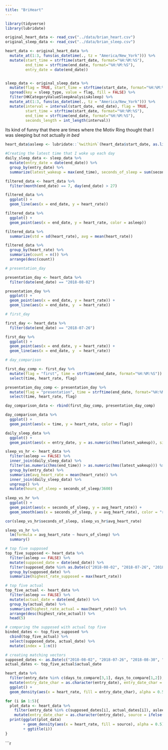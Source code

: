 ```yaml
---
title: "BriHeart"
---
```


```r

library(tidyverse)
library(lubridate)

original_heart_data <- read_csv("../data/brian_heart.csv")
original_sleep_data <- read_csv("../data/brian_sleep.csv")

heart_data <- original_heart_data %>% 
  mutate_at(1:3, funs(as_datetime(., tz = "America/New_York"))) %>%
  mutate(start_time = strftime(start_date, format="%H:%M:%S"),
         end_time = strftime(end_date, format="%H:%M:%S"),
         entry_date = date(end_date))


sleep_data <- original_sleep_data %>% 
  mutate(flag = TRUE, start_time = strftime(start_date, format="%H:%M:%S"), end_time = strftime(end_date, format="%H:%M:%S")) %>%
  spread(key = sleep_type, value = flag, fill = FALSE) %>%
  filter(HKCategoryValueSleepAnalysisAsleep) %>%
  mutate_at(1:3, funs(as_datetime(., tz = "America/New_York"))) %>%
  mutate(interval = interval(start_date, end_date), flag = TRUE,
         start_time = strftime(start_date, format="%H:%M:%S"),
         end_time = strftime(end_date, format="%H:%M:%S"),
         seconds_length = int_length(interval))

```

Its kind of funny that there are times where the Motiv Ring thought that I was sleeping but not actually *in bed*

```r

heart_data$asleep <- lubridate::`%within%`(heart_data$start_date, as.list(sleep_data$interval))

#Creating the latest time that I woke up each day
daily_sleep_data <- sleep_data %>%
  mutate(entry_date = date(end_date)) %>% 
  group_by(entry_date) %>%
  summarize(latest_wakeup = max(end_time), seconds_of_sleep = sum(seconds_length))

```

```r

filtered_data <- heart_data %>% 
  filter(month(end_date) == 7, day(end_date) > 27)

filtered_data %>%
  ggplot() +
  geom_line(aes(x = end_date, y = heart_rate))

filtered_data %>%
  ggplot() +
  geom_point(aes(x = end_date, y = heart_rate, color = asleep))

filtered_data %>%
  summarize(std = sd(heart_rate), avg = mean(heart_rate))

filtered_data %>%
  group_by(heart_rate) %>%
  summarize(count = n()) %>%
  arrange(desc(count))

# presentation_day

presentation_day <- heart_data %>%
  filter(date(end_date) == "2018-08-02")

presentation_day %>%
  ggplot() +
  geom_point(aes(x = end_date, y = heart_rate)) + 
  geom_line(aes(x = end_date, y  = heart_rate))

# first_day

first_day <- heart_data %>%
  filter(date(end_date) == "2018-07-26")

first_day %>%
  ggplot() +
  geom_point(aes(x = end_date, y = heart_rate)) + 
  geom_line(aes(x = end_date, y  = heart_rate))

# day_comparison

first_day_comp <- first_day %>%
  mutate(flag = "first", time = strftime(end_date, format="%H:%M:%S")) %>% 
  select(time, heart_rate, flag)

presentation_day_comp <- presentation_day %>%
  mutate(flag = "presentation", time = strftime(end_date, format="%H:%M:%S")) %>% 
  select(time, heart_rate, flag)

day_comparison_data <- rbind(first_day_comp, presentation_day_comp)

day_comparison_data %>%
  ggplot() +
  geom_point(aes(x = time, y = heart_rate, color = flag))

```

```r

daily_sleep_data %>%
  ggplot() +
  geom_point(aes(x = entry_date, y = as.numeric(hms(latest_wakeup)), size = seconds_of_sleep/10000))


```

```r

sleep_vs_hr <- heart_data %>% 
  filter(asleep == FALSE) %>%
  inner_join(daily_sleep_data) %>%
  filter(as.numeric(hms(end_time)) > as.numeric(hms(latest_wakeup))) %>%
  group_by(entry_date) %>%
  summarize(avg_heart_rate = mean(heart_rate)) %>% 
  inner_join(daily_sleep_data) %>%
  ungroup() %>%
  mutate(hours_of_sleep = seconds_of_sleep/3600)
  
sleep_vs_hr %>%
  ggplot() +
  geom_point(aes(x = seconds_of_sleep, y = avg_heart_rate)) +
  geom_smooth(aes(x = seconds_of_sleep, y = avg_heart_rate), color = "red", method = lm, se = FALSE)

cor(sleep_vs_hr$seconds_of_sleep, sleep_vs_hr$avg_heart_rate)

sleep_vs_hr %>%
  lm(formula = avg_heart_rate ~ hours_of_sleep) %>%
  summary()

```

```r

# top five supposed
top_five_supposed <- heart_data %>%
  filter(asleep == FALSE) %>%
  mutate(supposed_date = date(end_date)) %>%
  filter(supposed_date %in% as.Date(c("2018-08-02", "2018-07-26", "2018-08-30", "2018-08-24", "2018-07-25"))) %>%
  group_by(supposed_date) %>%
  summarize(highest_rate_supposed = max(heart_rate))

# top five actual
top_five_actual <- heart_data %>% 
  filter(asleep == FALSE) %>%
  mutate(actual_date = date(end_date)) %>%
  group_by(actual_date) %>%
  summarize(highest_rate_actual = max(heart_rate)) %>%
  arrange(desc(highest_rate_actual)) %>%
  head(5)

# comparing the supposed with actual top five
binded_dates <- top_five_supposed %>%
  cbind(top_five_actual) %>%
  select(supposed_date, actual_date) %>%
  mutate(index = 1:n())

# creating matching vectors
supposed_dates <- as.Date(c("2018-08-02", "2018-07-26", "2018-08-30", "2018-08-24", "2018-07-25"))
actual_dates <- top_five_actual$actual_date

heart_data %>% 
  filter(entry_date %in% c(days_to_compare[3,1], days_to_compare[1,2]), asleep == FALSE) %>%
  mutate(entry_date_char = as.character(entry_date), entry_date_char = recode(entry_date_char, "2018-08-30" = "actual", "2018-08-02" = "supposed")) %>%
  ggplot() +
  geom_density(aes(x = heart_rate, fill = entry_date_char), alpha = 0.5)

for (i in 1:5){
  plot_data <- heart_data %>% 
    filter(entry_date %in% c(supposed_dates[i], actual_dates[i]), asleep == FALSE) %>%
    mutate(entry_date_char = as.character(entry_date), source = ifelse(entry_date == supposed_dates[i], "supposed", "actual"))
  print(ggplot(plot_data) 
        + geom_density(aes(x = heart_rate, fill = source), alpha = 0.5)
        + ggtitle(i))
}

```

```r